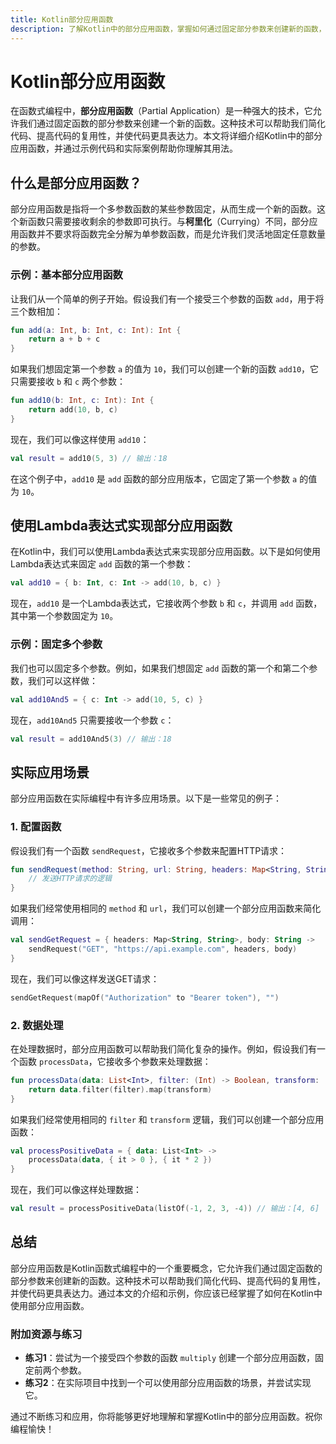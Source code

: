 ```yaml
---
title: Kotlin部分应用函数
description: 了解Kotlin中的部分应用函数，掌握如何通过固定部分参数来创建新的函数，并探索其在实际编程中的应用场景。
---
```


# Kotlin部分应用函数

在函数式编程中，**部分应用函数**（Partial Application）是一种强大的技术，它允许我们通过固定函数的部分参数来创建一个新的函数。这种技术可以帮助我们简化代码、提高代码的复用性，并使代码更具表达力。本文将详细介绍Kotlin中的部分应用函数，并通过示例代码和实际案例帮助你理解其用法。

## 什么是部分应用函数？

部分应用函数是指将一个多参数函数的某些参数固定，从而生成一个新的函数。这个新函数只需要接收剩余的参数即可执行。与**柯里化**（Currying）不同，部分应用函数并不要求将函数完全分解为单参数函数，而是允许我们灵活地固定任意数量的参数。

### 示例：基本部分应用函数

让我们从一个简单的例子开始。假设我们有一个接受三个参数的函数 `add`，用于将三个数相加：

```kotlin
fun add(a: Int, b: Int, c: Int): Int {
    return a + b + c
}
```

如果我们想固定第一个参数 `a` 的值为 `10`，我们可以创建一个新的函数 `add10`，它只需要接收 `b` 和 `c` 两个参数：

```kotlin
fun add10(b: Int, c: Int): Int {
    return add(10, b, c)
}
```

现在，我们可以像这样使用 `add10`：

```kotlin
val result = add10(5, 3) // 输出：18
```

在这个例子中，`add10` 是 `add` 函数的部分应用版本，它固定了第一个参数 `a` 的值为 `10`。

## 使用Lambda表达式实现部分应用函数

在Kotlin中，我们可以使用Lambda表达式来实现部分应用函数。以下是如何使用Lambda表达式来固定 `add` 函数的第一个参数：

```kotlin
val add10 = { b: Int, c: Int -> add(10, b, c) }
```

现在，`add10` 是一个Lambda表达式，它接收两个参数 `b` 和 `c`，并调用 `add` 函数，其中第一个参数固定为 `10`。

### 示例：固定多个参数

我们也可以固定多个参数。例如，如果我们想固定 `add` 函数的第一个和第二个参数，我们可以这样做：

```kotlin
val add10And5 = { c: Int -> add(10, 5, c) }
```

现在，`add10And5` 只需要接收一个参数 `c`：

```kotlin
val result = add10And5(3) // 输出：18
```

## 实际应用场景

部分应用函数在实际编程中有许多应用场景。以下是一些常见的例子：

### 1. 配置函数

假设我们有一个函数 `sendRequest`，它接收多个参数来配置HTTP请求：

```kotlin
fun sendRequest(method: String, url: String, headers: Map<String, String>, body: String) {
    // 发送HTTP请求的逻辑
}
```

如果我们经常使用相同的 `method` 和 `url`，我们可以创建一个部分应用函数来简化调用：

```kotlin
val sendGetRequest = { headers: Map<String, String>, body: String -> 
    sendRequest("GET", "https://api.example.com", headers, body) 
}
```

现在，我们可以像这样发送GET请求：

```kotlin
sendGetRequest(mapOf("Authorization" to "Bearer token"), "")
```

### 2. 数据处理

在处理数据时，部分应用函数可以帮助我们简化复杂的操作。例如，假设我们有一个函数 `processData`，它接收多个参数来处理数据：

```kotlin
fun processData(data: List<Int>, filter: (Int) -> Boolean, transform: (Int) -> Int): List<Int> {
    return data.filter(filter).map(transform)
}
```

如果我们经常使用相同的 `filter` 和 `transform` 逻辑，我们可以创建一个部分应用函数：

```kotlin
val processPositiveData = { data: List<Int> -> 
    processData(data, { it > 0 }, { it * 2 }) 
}
```

现在，我们可以像这样处理数据：

```kotlin
val result = processPositiveData(listOf(-1, 2, 3, -4)) // 输出：[4, 6]
```

## 总结

部分应用函数是Kotlin函数式编程中的一个重要概念，它允许我们通过固定函数的部分参数来创建新的函数。这种技术可以帮助我们简化代码、提高代码的复用性，并使代码更具表达力。通过本文的介绍和示例，你应该已经掌握了如何在Kotlin中使用部分应用函数。

### 附加资源与练习

- **练习1**：尝试为一个接受四个参数的函数 `multiply` 创建一个部分应用函数，固定前两个参数。
- **练习2**：在实际项目中找到一个可以使用部分应用函数的场景，并尝试实现它。

通过不断练习和应用，你将能够更好地理解和掌握Kotlin中的部分应用函数。祝你编程愉快！